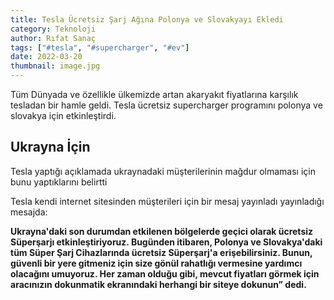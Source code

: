 ---
title: Tesla Ücretsiz Şarj Ağına Polonya ve Slovakyayı Ekledi
category: Teknoloji
author: Rıfat Sanaç
tags: ["#tesla", "#supercharger", "#ev"]
date: 2022-03-20
thumbnail: image.jpg
---

Tüm Dünyada ve özellikle ülkemizde artan akaryakıt fiyatlarına karşılık tesladan bir hamle geldi.
Tesla ücretsiz supercharger programını polonya ve slovakya için etkinleştirdi.

## Ukrayna İçin

Tesla yaptığı açıklamada ukraynadaki müşterilerinin mağdur olmaması için bunu yaptıklarını belirtti

Tesla kendi internet sitesinden müşterileri için bir mesaj yayınladı yayınladığı mesajda: 

__Ukrayna'daki son durumdan etkilenen bölgelerde geçici olarak ücretsiz Süperşarjı etkinleştiriyoruz. Bugünden itibaren, Polonya ve Slovakya'daki tüm Süper Şarj Cihazlarında ücretsiz Süperşarj'a erişebilirsiniz. Bunun, güvenli bir yere gitmeniz için size gönül rahatlığı vermesine yardımcı olacağını umuyoruz. Her zaman olduğu gibi, mevcut fiyatları görmek için aracınızın dokunmatik ekranındaki herhangi bir siteye dokunun” dedi.__


